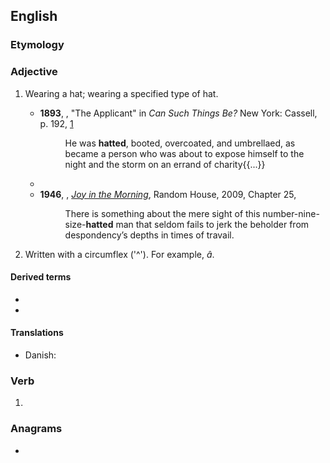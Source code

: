 ==English==

===Etymology===
{{suffix|en|hat|ed}}

===Adjective===
{{en-adj|-}}

# {{lb|en|often|in combination}} Wearing a hat; wearing a specified type of hat.
#* '''1893''', {{w|Ambrose Bierce}}, "The Applicant" in ''Can Such Things Be?'' New York: Cassell, p. 192, [https://books.google.ca/books?id=Jc1EAQAAMAAJ&printsec=frontcover#v=onepage&q&f=false]
#*: He was '''hatted''', booted, overcoated, and umbrellaed, as became a person who was about to expose himself to the night and the storm on an errand of charity{{...}}
#* {{quote-book|1=en|year=1930|author=Norman Lindsay|authorlink=Norman Lindsay|title=Redheap|publisher=Ure Smith|location=Sydney|year_published=1965|page=92|passage=The harnessing done, he barked suddenly at the house, and there appeared Millie, '''hatted''' and gloved[.]}}
#* '''1946''', {{w|P. G. Wodehouse}}, ''[[w:Joy in the Morning (Wodehouse novel)|Joy in the Morning]]'', Random House, 2009, Chapter 25,
#*: There is something about the mere sight of this number-nine-size-'''hatted''' man that seldom fails to jerk the beholder from despondency’s depths in times of travail.
# {{lb|en|typography}} Written with a circumflex ('^'). For example, ''â''.

====Derived terms====
* {{l|en|bowler-hatted}}
* {{l|en|top-hatted}}

====Translations====
{{trans-top|wearing a hat}}
* Danish: {{t|da|hatteklædt}}
{{trans-mid}}
{{trans-bottom}}

===Verb===
{{head|en|verb form}}

# {{en-past of|hat}}

===Anagrams===
* {{anagrams|en|a=adehtt|tathed}}